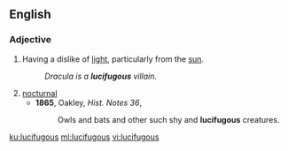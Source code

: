 ==English==

===Adjective===
{{en-adj}}

# Having a dislike of [[light]], particularly from the [[sun]].
#: ''Dracula is a '''lucifugous''' villain.''
# [[nocturnal]]
#* '''1865''', Oakley, ''Hist. Notes 36'',
#*: Owls and bats and other such shy and '''lucifugous''' creatures.

[[ku:lucifugous]]
[[ml:lucifugous]]
[[vi:lucifugous]]